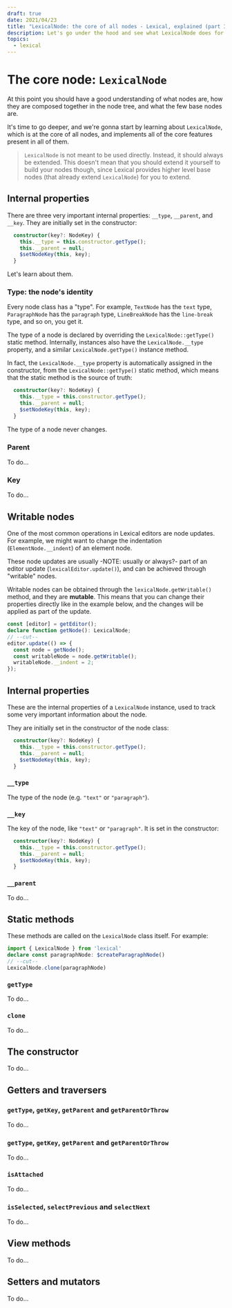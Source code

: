 ```yaml
---
draft: true
date: 2021/04/23
title: "LexicalNode: the core of all nodes - Lexical, explained (part 3)"
description: Let's go under the hood and see what LexicalNode does for us.
topics:
  - lexical
---
```


# The core node: `LexicalNode`

At this point you should have a good understanding of what nodes are, how they are composed together in the node tree, and what the few base nodes are.

It's time to go deeper, and we're gonna start by learning about `LexicalNode`, which is at the core of all nodes, and implements all of the core features present in all of them.

> `LexicalNode` is not meant to be used directly. Instead, it should always be extended. This doesn't mean that you should extend it yourself to build your nodes though, since Lexical provides higher level base nodes (that already extend `LexicalNode`) for you to extend.

## Internal properties

There are three very important internal properties: `__type`, `__parent`, and `__key`. They are initially set in the constructor:

```ts {1-3}
  constructor(key?: NodeKey) {
    this.__type = this.constructor.getType();
    this.__parent = null;
    $setNodeKey(this, key);
  }
```

Let's learn about them.

### Type: the node's identity

Every node class has a "type". For example, `TextNode` has the `text` type, `ParagraphNode` has the `paragraph` type, `LineBreakNode` has the `line-break` type, and so on, you get it.

The type of a node is declared by overriding the `LexicalNode::getType()` static method. Internally, instances also have the `LexicalNode.__type` property, and a similar `LexicalNode.getType()` instance method.

In fact, the `LexicalNode.__type` property is automatically assigned in the constructor, from the `LexicalNode::getType()` static method, which means that the static method is the source of truth:

```ts {1}
  constructor(key?: NodeKey) {
    this.__type = this.constructor.getType();
    this.__parent = null;
    $setNodeKey(this, key);
  }
```

The type of a node never changes.

### Parent

To do...

### Key

To do...

## Writable nodes

One of the most common operations in Lexical editors are node updates. For example, we might want to change the indentation (`ElementNode.__indent`) of an element node.

These node updates are usually -NOTE: usually or always?- part of an editor update (`lexicalEditor.update()`), and can be achieved through "writable" nodes.

Writable nodes can be obtained through the `lexicalNode.getWritable()` method, and they are **mutable**. This means that you can change their properties directly like in the example below, and the changes will be applied as part of the update.

```ts
const [editor] = getEditor();
declare function getNode(): LexicalNode;
// --cut--
editor.update(() => {
  const node = getNode();
  const writableNode = node.getWritable();
  writableNode.__indent = 2;
});
```

## Internal properties

These are the internal properties of a `LexicalNode` instance, used to track some very important information about the node.

They are initially set in the constructor of the node class:

```ts {1-3}
  constructor(key?: NodeKey) {
    this.__type = this.constructor.getType();
    this.__parent = null;
    $setNodeKey(this, key);
  }
```

### `__type`

The type of the node (e.g. `"text"` or `"paragraph"`).

### `__key`

The key of the node, like `"text"` or `"paragraph"`. It is set in the constructor:

```ts {1}
  constructor(key?: NodeKey) {
    this.__type = this.constructor.getType();
    this.__parent = null;
    $setNodeKey(this, key);
  }
```

### `__parent`

To do...

## Static methods

These methods are called on the `LexicalNode` class itself. For example:

```ts
import { LexicalNode } from 'lexical'
declare const paragraphNode: $createParagraphNode()
// --cut--
LexicalNode.clone(paragraphNode)
```

### `getType`

To do...

### `clone`

To do...

## The constructor

To do...

## Getters and traversers

### `getType`, `getKey`, `getParent` and `getParentOrThrow`

To do...

### `getType`, `getKey`, `getParent` and `getParentOrThrow`

To do...

### `isAttached`

To do...

### `isSelected`, `selectPrevious` and `selectNext`

To do...

## View methods

To do...

## Setters and mutators

To do...
